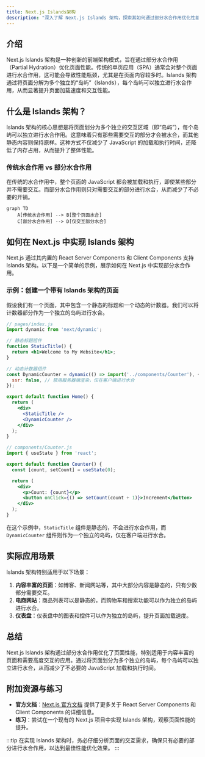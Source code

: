 ```yaml
---
title: Next.js Islands架构
description: "深入了解 Next.js Islands 架构，探索其如何通过部分水合作用优化性能，并学习如何在实际项目中应用这一概念。"
---
```


## 介绍

Next.js Islands 架构是一种创新的前端架构模式，旨在通过部分水合作用（Partial Hydration）优化页面性能。传统的单页应用（SPA）通常会对整个页面进行水合作用，这可能会导致性能瓶颈，尤其是在页面内容较多时。Islands 架构通过将页面分解为多个独立的“岛屿”（Islands），每个岛屿可以独立进行水合作用，从而显著提升页面加载速度和交互性能。

## 什么是 Islands 架构？

Islands 架构的核心思想是将页面划分为多个独立的交互区域（即“岛屿”），每个岛屿可以独立进行水合作用。这意味着只有那些需要交互的部分才会被水合，而其他静态内容则保持原样。这种方式不仅减少了 JavaScript 的加载和执行时间，还降低了内存占用，从而提升了整体性能。

### 传统水合作用 vs 部分水合作用

在传统的水合作用中，整个页面的 JavaScript 都会被加载和执行，即使某些部分并不需要交互。而部分水合作用则只对需要交互的部分进行水合，从而减少了不必要的开销。

```mermaid
graph TD
    A[传统水合作用] --> B[整个页面水合]
    C[部分水合作用] --> D[仅交互部分水合]
```

## 如何在 Next.js 中实现 Islands 架构

Next.js 通过其内置的 React Server Components 和 Client Components 支持 Islands 架构。以下是一个简单的示例，展示如何在 Next.js 中实现部分水合作用。

### 示例：创建一个带有 Islands 架构的页面

假设我们有一个页面，其中包含一个静态的标题和一个动态的计数器。我们可以将计数器部分作为一个独立的岛屿进行水合。

```jsx
// pages/index.js
import dynamic from 'next/dynamic';

// 静态标题组件
function StaticTitle() {
  return <h1>Welcome to My Website</h1>;
}

// 动态计数器组件
const DynamicCounter = dynamic(() => import('../components/Counter'), {
  ssr: false, // 禁用服务器端渲染，仅在客户端进行水合
});

export default function Home() {
  return (
    <div>
      <StaticTitle />
      <DynamicCounter />
    </div>
  );
}
```

```jsx
// components/Counter.js
import { useState } from 'react';

export default function Counter() {
  const [count, setCount] = useState(0);

  return (
    <div>
      <p>Count: {count}</p>
      <button onClick={() => setCount(count + 1)}>Increment</button>
    </div>
  );
}
```

在这个示例中，`StaticTitle` 组件是静态的，不会进行水合作用，而 `DynamicCounter` 组件则作为一个独立的岛屿，仅在客户端进行水合。

## 实际应用场景

Islands 架构特别适用于以下场景：

1. **内容丰富的页面**：如博客、新闻网站等，其中大部分内容是静态的，只有少数部分需要交互。
2. **电商网站**：商品列表可以是静态的，而购物车和搜索功能可以作为独立的岛屿进行水合。
3. **仪表盘**：仪表盘中的图表和控件可以作为独立的岛屿，提升页面加载速度。

## 总结

Next.js Islands 架构通过部分水合作用优化了页面性能，特别适用于内容丰富的页面和需要高度交互的应用。通过将页面划分为多个独立的岛屿，每个岛屿可以独立进行水合，从而减少了不必要的 JavaScript 加载和执行时间。

## 附加资源与练习

- **官方文档**：[Next.js 官方文档](https://nextjs.org/docs) 提供了更多关于 React Server Components 和 Client Components 的详细信息。
- **练习**：尝试在一个现有的 Next.js 项目中实现 Islands 架构，观察页面性能的提升。

:::tip
在实现 Islands 架构时，务必仔细分析页面的交互需求，确保只有必要的部分进行水合作用，以达到最佳性能优化效果。
:::